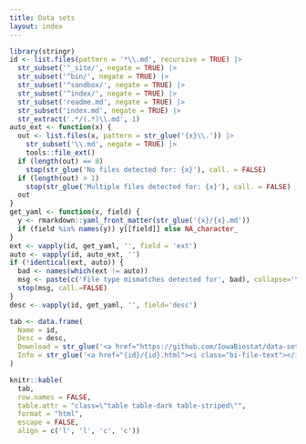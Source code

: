 ```yaml
---
title: Data sets
layout: index
---
```


```r
library(stringr)
id <- list.files(pattern = '*\\.md', recursive = TRUE) |>
  str_subset('^_site/', negate = TRUE) |>
  str_subset('^bin/', negate = TRUE) |>
  str_subset('^sandbox/', negate = TRUE) |>
  str_subset('^index/', negate = TRUE) |>
  str_subset('readme.md', negate = TRUE) |>
  str_subset('index.md', negate = TRUE) |>
  str_extract('.*/(.*)\\.md', 1)
auto_ext <- function(x) {
  out <- list.files(x, pattern = str_glue('{x}\\.')) |>
    str_subset('\\.md', negate = TRUE) |>
    tools::file_ext()
  if (length(out) == 0)
    stop(str_glue('No files detected for: {x}'), call. = FALSE)
  if (length(out) > 1)
    stop(str_glue('Multiple files detected for: {x}'), call. = FALSE)
  out
}
get_yaml <- function(x, field) {
  y <- rmarkdown::yaml_front_matter(str_glue('{x}/{x}.md'))
  if (field %in% names(y)) y[[field]] else NA_character_
}
ext <- vapply(id, get_yaml, '', field = 'ext')
auto <- vapply(id, auto_ext, '')
if (!identical(ext, auto)) {
  bad <- names(which(ext != auto))
  msg <- paste(c('File type mismatches detected for', bad), collapse='\n  ')
  stop(msg, call.=FALSE)
}
desc <- vapply(id, get_yaml, '', field='desc')

tab <- data.frame(
  Name = id,
  Desc = desc,
  Download = str_glue('<a href="https://github.com/IowaBiostat/data-sets/raw/main/{id}/{id}.{ext}?download="><i class="bi-cloud-download"></i></a>'),
  Info = str_glue('<a href="{id}/{id}.html"><i class="bi-file-text"></i></a>')
)

knitr::kable(
  tab,
  row.names = FALSE,
  table.attr = "class=\"table table-dark table-striped\"",
  format = "html",
  escape = FALSE,
  align = c('l', 'l', 'c', 'c'))
```
